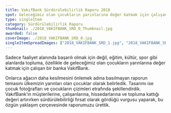 ```yaml
---
title: VakıfBank Sürdürülebilirlik Raporu 2018
spot: Geleceğimiz olan çocukların yarınlarına değer katmak için çalışan bir banka VakıfBank
type: singleItem
category: Sürdürülebilirlik Raporu
thumbnail: ./2018_VAKIFBANK_SRD_0_Thumbnail.jpg
awarded: false
coverImage: ./2018_VAKIFBANK_SRD_0.jpg
singleItemSpreadImages: ["2018_VAKIFBANK_SRD_1.jpg", "2018_VAKIFBANK_SRD_2.jpg", "2018_VAKIFBANK_SRD_3.jpg"]
---
```


Sadece faaliyet alanında başarılı olmak için değil, eğitim, kültür, spor gibi alanlarda topluma, özellikle de geleceğimiz olan çocukların yarınlarına değer katmak için çalışan bir banka VakıfBank.

Onlarca ağacın daha kesilmesini önlemek adına basılmayan raporun temasını ülkemizin yarınları olan çocuklar olarak belirledik. Tasarımı ise çocuk fotoğrafları ve çocukların çizimleri etrafında şekillendirdik. VakıfBank’ın müşterilerine, çalışanlarına, hissedarlarına ve topluma kattığı değeri artırırken sürdürülebilirliği fırsat olarak gördüğü vurgusu yaparak, bu özgün yaklaşım çerçevesinde raporumuzu ürettik.
